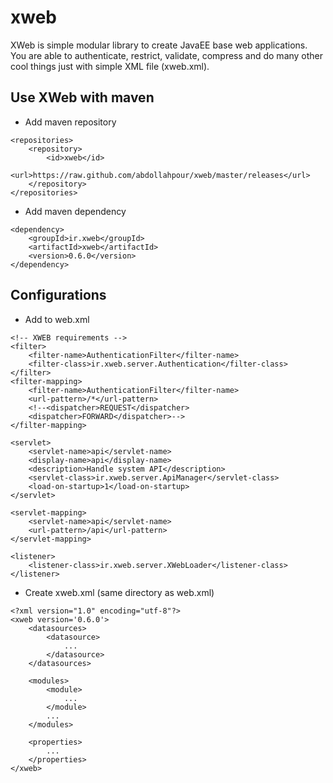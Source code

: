 = xweb =

XWeb is simple modular library to create JavaEE base web applications. You are able to authenticate, restrict, validate, compress and do many other cool things just with simple XML file (xweb.xml).

== Use XWeb with maven ==
* Add maven repository
<pre>
<repositories>
	<repository>
		<id>xweb</id>
		<url>https://raw.github.com/abdollahpour/xweb/master/releases</url>
	</repository>
</repositories>
</pre>
* Add maven dependency
<pre>
<dependency>
	<groupId>ir.xweb</groupId>
	<artifactId>xweb</artifactId>
	<version>0.6.0</version>
</dependency>
</pre>

== Configurations ==
* Add to web.xml
<pre>
<!-- XWEB requirements -->
<filter>
	<filter-name>AuthenticationFilter</filter-name>
	<filter-class>ir.xweb.server.Authentication</filter-class>
</filter>
<filter-mapping>
	<filter-name>AuthenticationFilter</filter-name>
	<url-pattern>/*</url-pattern>
	<!--<dispatcher>REQUEST</dispatcher>
	<dispatcher>FORWARD</dispatcher>-->
</filter-mapping>

<servlet>
	<servlet-name>api</servlet-name>
	<display-name>api</display-name>
	<description>Handle system API</description>
	<servlet-class>ir.xweb.server.ApiManager</servlet-class>
	<load-on-startup>1</load-on-startup>
</servlet>

<servlet-mapping>
	<servlet-name>api</servlet-name>
	<url-pattern>/api</url-pattern>
</servlet-mapping>

<listener>
	<listener-class>ir.xweb.server.XWebLoader</listener-class>
</listener>
</pre>
* Create xweb.xml (same directory as web.xml)
<pre>
<?xml version="1.0" encoding="utf-8"?>
<xweb version='0.6.0'>
	<datasources>
		<datasource>
			...
		</datasource>
	</datasources>

	<modules>
		<module>
			...
		</module>
		...
	</modules>

	<properties>
		...
	</properties>
</xweb>
</pre>
